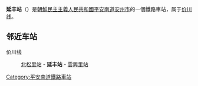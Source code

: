 {{unreferenced|time=2015-01-13T14:29:37+00:00}}
{{朝鮮半島車站資訊
|公司色 = blue
|文字色 = 
|站名 = 延丰站
|圖片 = 
|pxl = 
|圖片說明 =
|前一站 = [[北松里站|北松里]]
|前一站距離 = 5.2
|後一站距離 = 5.0
|後一站 = [[雲興里站|雲興里]]
|所屬路線 = [[价川线|价川线]]
|距離 = 16.3
|起點站 = [[新安州青年站|新安州青年]]
|諺文 = 연풍역
|朝鮮漢字 = 延豊驛
|文觀部式 = 
|馬-賴式 = Yŏnp'ung-yŏk
|副站名 = 
|車站編號 = 
|停站路線數 = 
|所屬公司 = [[朝鮮民主主義人民共和國鐵道省|朝鮮民主主義人民共和國鐵道省]]
|所在地 =[[平安南道|平安南道]][[安州市|安州市]]
|車站構造 = 地面车站
|月台配置 = 
|啟用年月日 =
|廢站年月日 = 
|上下車人次 = 
|統計年度 = 
|轉車 = 
|備註 = 
|全寬備註 = 
}}

'''延丰站'''（{{lang-ko|연풍역}}）是[[朝鮮民主主義人民共和國|朝鮮民主主義人民共和國]][[平安南道|平安南道]][[安州市|安州市]]的一個鐵路車站，属于[[价川线|价川线]]。

==邻近车站==
价川线
:[[北松里站|北松里站]] - '''延丰站''' - [[雲興里站|雲興里站]]

{{朝鲜铁路小作品}}

{{价川线}}

[[Category:平安南道鐵路車站|Category:平安南道鐵路車站]]